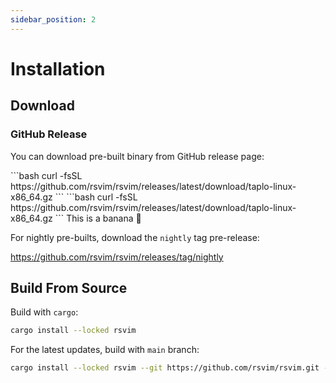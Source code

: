 ```yaml
---
sidebar_position: 2
---
```



# Installation

## Download

### GitHub Release

You can download pre-built binary from GitHub release page:

<Tabs>
  <TabItem value="linux" label="linux" default>
```bash
curl -fsSL https://github.com/rsvim/rsvim/releases/latest/download/taplo-linux-x86_64.gz
```
  </TabItem>
  <TabItem value="mac" label="mac">
```bash
curl -fsSL https://github.com/rsvim/rsvim/releases/latest/download/taplo-linux-x86_64.gz
```
  </TabItem>
  <TabItem value="windows" label="windows">
    This is a banana 🍌
  </TabItem>
</Tabs>

For nightly pre-builts, download the `nightly` tag pre-release:

https://github.com/rsvim/rsvim/releases/tag/nightly

## Build From Source

Build with `cargo`:

```bash
cargo install --locked rsvim
```

For the latest updates, build with `main` branch:

```bash
cargo install --locked rsvim --git https://github.com/rsvim/rsvim.git --branch main
```
